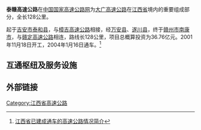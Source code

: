 {{中国高速公路信息框
| 编号 = G45
| 名称 = 大庆－广州高速公路 (泰和 - 赣州)
| 地圖 = 
| 路線簡稱 = 泰赣
| 最近通車日期 = 2004年1月16日
| 规划总里程 = 128
| 起點 = [[吉安市|吉安市]][[吉州区|吉州区]]
| 終點 = [[赣州市|赣州市]][[南康市|南康市]]
| 出口處數 = 7
| 服务区数 = 2
}}

'''泰赣高速公路'''在[[中国国家高速公路网|中国国家高速公路网]]为[[大广高速公路|大广高速公路]]在[[江西省|江西省]]境内的重要组成部分，全长128公里。

起于[[吉安市|吉安市]][[泰和县|泰和县]]，与[[樟吉高速公路|樟吉高速公路]]相接，经[[万安县|万安县]]、[[遂川县|遂川县]]，终于[[赣州市|赣州市]][[南康市|南康市]]，与[[赣定高速公路|赣定高速公路]]相连，路线长128公里，项目总概算投资为36.76亿元。2001年11月18日开工，2004年1月16日通车。<ref>[http://www.jxcn.cn/34/2008-1-20/30051@364773_4.htm 江西省已建成通车的高速公路情况简介]{{Dead link|date=2020年1月 |bot=InternetArchiveBot |fix-attempted=yes }}</ref>

==互通枢纽及服务设施==
{{Start expwy exit box|place=1}}
{{Expwy exit item|place=[[吉安市|吉安市]]<br />[[泰和县|泰和县]]|type=E|name=泰和|dist start=|index=2908|highway connection={{China Expwy Name|G45|[[樟吉高速公路|樟吉高速公路]]}}|road connection={{中国国道名|319}}|comment=}}
{{Expwy exit item|place=[[吉安市|吉安市]]<br />[[萬安县|萬安县]]|place rows=2|type=E|name=韶口|dist start=|index=2934|road connection={{中国县道名|829}}}}
{{Expwy exit item|type=E|name=萬安|dist start=|index=2951|road connection={{中国县道名|826}}<br>{{中国县道名|831}}}}
{{Expwy exit item|place=[[吉安市|吉安市]]<br />[[遂川县|遂川县]]|place rows=3|type=E|name=遂川|dist start=|index=2961|road connection={{中国县道名|821}}}}
{{Expwy exit item|type=S|name=遂川服務區|dist start=}}
{{Expwy exit item|type=E|name=湯村|dist start=|index=2983|road connection={{中国国道名|105}}}}
{{Expwy exit item|place=[[赣州市|赣州市]]<br />[[南康市|南康市]]|place rows=3|type=S|name=橫市服務區|dist start=}}
{{Expwy exit item|type=E|name=橫市|dist start=|index=3002|road connection={{中国县道名|515}}}}
{{Expwy exit item|type=H|name=赣州|dist start=|highway connection={{China Expwy Name|G45|[[赣定高速公路|赣定高速公路]]}}<br>{{China Expwy Name|G76|[[厦蓉高速公路|厦蓉高速公路]]}}}}
{{End expwy exit box|place=1}}

==外部链接==
{{reflist}}
{{中国国家高速公路网}}
{{江西省高速公路}}

[[Category:江西省高速公路|Category:江西省高速公路]]